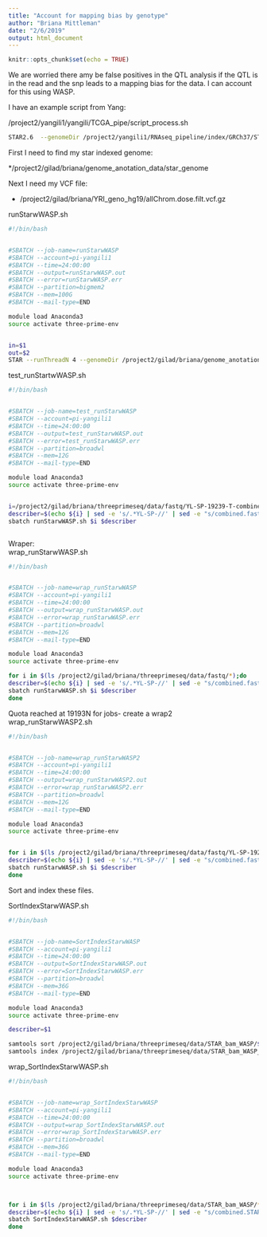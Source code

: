 ```yaml
---
title: "Account for mapping bias by genotype"
author: "Briana Mittleman"
date: "2/6/2019"
output: html_document
---
```


```r
knitr::opts_chunk$set(echo = TRUE)
```

We are worried there amy be false positives in the QTL analysis if the QTL is in the read and the snp leads to a mapping bias for the data. I can account for this using WASP. 


I have an example script from Yang:

/project2/yangili1/yangili/TCGA_pipe/script_process.sh

```bash
STAR2.6  --genomeDir /project2/yangili1/RNAseq_pipeline/index/GRCh37/STAR_hg19 --readFilesIn $inFile\_1.fastq $inFile\_2.fastq --outSAMstrandField intronMotif --outFileNamePrefix $outFile. --outSAMtype BAM Unsorted --varVCFfile $vcfFile --waspOutputMode SAMtag --outSAMattributes vA vG
```

First I need to find my star indexed genome:  

*/project2/gilad/briana/genome_anotation_data/star_genome

Next I need my VCF file:   

* /project2/gilad/briana/YRI_geno_hg19/allChrom.dose.filt.vcf.gz  

runStarwWASP.sh
```bash
#!/bin/bash


#SBATCH --job-name=runStarwWASP
#SBATCH --account=pi-yangili1
#SBATCH --time=24:00:00
#SBATCH --output=runStarwWASP.out
#SBATCH --error=runStarwWASP.err
#SBATCH --partition=bigmem2
#SBATCH --mem=100G
#SBATCH --mail-type=END

module load Anaconda3
source activate three-prime-env  


in=$1 
out=$2
STAR --runThreadN 4 --genomeDir /project2/gilad/briana/genome_anotation_data/star_genome --readFilesIn $1  --outSAMstrandField intronMotif --outFileNamePrefix /project2/gilad/briana/threeprimeseq/data/STAR_bam_WASP/$2.combined.STARwWASP.bam --outSAMtype BAM Unsorted --varVCFfile /project2/gilad/briana/YRI_geno_hg19/allChrom.dose.filt.vcf   --waspOutputMode SAMtag --outSAMattributes vA vG
```


test_runStartwWASP.sh
```bash
#!/bin/bash


#SBATCH --job-name=test_runStarwWASP
#SBATCH --account=pi-yangili1
#SBATCH --time=24:00:00
#SBATCH --output=test_runStarwWASP.out
#SBATCH --error=test_runStarwWASP.err
#SBATCH --partition=broadwl
#SBATCH --mem=12G
#SBATCH --mail-type=END

module load Anaconda3
source activate three-prime-env  


i=/project2/gilad/briana/threeprimeseq/data/fastq/YL-SP-19239-T-combined.fastq  
describer=$(echo ${i} | sed -e 's/.*YL-SP-//' | sed -e "s/combined.fastq//")
sbatch runStarwWASP.sh $i $describer



```



Wraper:  
wrap_runStarwWASP.sh
```bash
#!/bin/bash


#SBATCH --job-name=wrap_runStarwWASP
#SBATCH --account=pi-yangili1
#SBATCH --time=24:00:00
#SBATCH --output=wrap_runStarwWASP.out
#SBATCH --error=wrap_runStarwWASP.err
#SBATCH --partition=broadwl
#SBATCH --mem=12G
#SBATCH --mail-type=END

module load Anaconda3
source activate three-prime-env  

for i in $(ls /project2/gilad/briana/threeprimeseq/data/fastq/*);do
describer=$(echo ${i} | sed -e 's/.*YL-SP-//' | sed -e "s/combined.fastq//")
sbatch runStarwWASP.sh $i $describer
done


```


Quota reached at 19193N for jobs- create a wrap2  
wrap_runStarwWASP2.sh
```bash
#!/bin/bash


#SBATCH --job-name=wrap_runStarwWASP2
#SBATCH --account=pi-yangili1
#SBATCH --time=24:00:00
#SBATCH --output=wrap_runStarwWASP2.out
#SBATCH --error=wrap_runStarwWASP2.err
#SBATCH --partition=broadwl
#SBATCH --mem=12G
#SBATCH --mail-type=END

module load Anaconda3
source activate three-prime-env 


for i in $(ls /project2/gilad/briana/threeprimeseq/data/fastq/YL-SP-192*); do
describer=$(echo ${i} | sed -e 's/.*YL-SP-//' | sed -e "s/combined.fastq//")
sbatch runStarwWASP.sh $i $describer
done
```



Sort and index these files. 

SortIndexStarwWASP.sh

```bash
#!/bin/bash


#SBATCH --job-name=SortIndexStarwWASP
#SBATCH --account=pi-yangili1
#SBATCH --time=24:00:00
#SBATCH --output=SortIndexStarwWASP.out
#SBATCH --error=SortIndexStarwWASP.err
#SBATCH --partition=broadwl
#SBATCH --mem=36G
#SBATCH --mail-type=END

module load Anaconda3
source activate three-prime-env 

describer=$1

samtools sort /project2/gilad/briana/threeprimeseq/data/STAR_bam_WASP/${describer}combined.STARwWASP.bamAligned.out.bam > /project2/gilad/briana/threeprimeseq/data/STAR_bam_WASP_sort/${describer}combined.STARwWASP.bamAligned.sort.bam
samtools index /project2/gilad/briana/threeprimeseq/data/STAR_bam_WASP_sort/${describer}combined.STARwWASP.bamAligned.sort.bam

```

wrap_SortIndexStarwWASP.sh
```bash
#!/bin/bash


#SBATCH --job-name=wrap_SortIndexStarwWASP
#SBATCH --account=pi-yangili1
#SBATCH --time=24:00:00
#SBATCH --output=wrap_SortIndexStarwWASP.out
#SBATCH --error=wrap_SortIndexStarwWASP.err
#SBATCH --partition=broadwl
#SBATCH --mem=36G
#SBATCH --mail-type=END

module load Anaconda3
source activate three-prime-env 



for i in $(ls /project2/gilad/briana/threeprimeseq/data/STAR_bam_WASP/*STARwWASP.bamAligned.out.bam)
describer=$(echo ${i} | sed -e 's/.*YL-SP-//' | sed -e "s/combined.STARwWASP.bamAligned.out.bam//")
sbatch SortIndexStarwWASP.sh $describer
done
```


